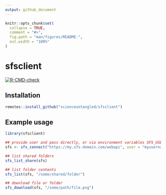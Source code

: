 ```yaml
---
output: github_document
---
```


<!-- README.md is generated from README.Rmd. Please edit that file -->

```r
knitr::opts_chunk$set(
  collapse = TRUE,
  comment = "#>",
  fig.path = "man/figures/README-",
  out.width = "100%"
)
```

# sfsclient

<!-- badges: start -->
[![R-CMD-check](https://github.com/scienceuntangled/sfsclient/actions/workflows/R-CMD-check.yaml/badge.svg)](https://github.com/scienceuntangled/sfsclient/actions/workflows/R-CMD-check.yaml)
<!-- badges: end -->

## Installation

``` r
remotes::install_github("scienceuntangled/sfsclient")

```

## Example usage

```r
library(sfsclient)

## provide user and pass directly, or via environment variables SFS_USER and SFS_PASS
sfs <- sfs_connect("https://my.sfs-domain.com/webapi", user = "myusername", pass = "mypassword")

## list shared folders
sfs_list_share(sfs)

## list folder contents
sfs_list(sfs, "/some/shared/folder")

## download file or folder
sfs_download(sfs, "/some/path/file.png")

```
